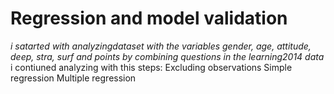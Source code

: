 # Regression and model validation

*i satarted with analyzingdataset with the variables gender, age, attitude, deep, stra, surf and points by combining questions in the learning2014 data*
i contiuned analyzing with this steps:
Excluding observations
Simple regression
Multiple regression
